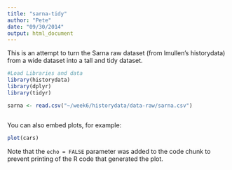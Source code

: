 ```yaml
---
title: "sarna-tidy"
author: "Pete"
date: "09/30/2014"
output: html_document
---
```

This is an attempt to turn the Sarna raw dataset (from lmullen's historydata)
from a wide dataset into a tall and tidy dataset.

```r
#Load Libraries and data
library(historydata)
library(dplyr)
library(tidyr)

sarna <- read.csv("~/week6/historydata/data-raw/sarna.csv")



```

You can also embed plots, for example:

```r
plot(cars)
```

Note that the `echo = FALSE` parameter was added to the code chunk to prevent printing of the R code that generated the plot.
